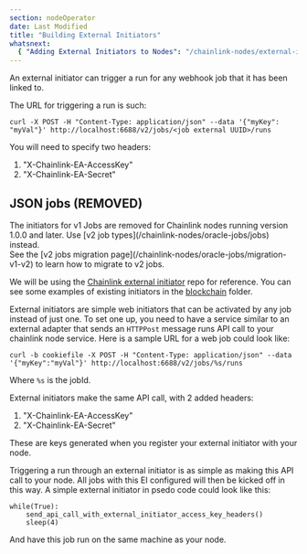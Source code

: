 ```yaml
---
section: nodeOperator
date: Last Modified
title: "Building External Initiators"
whatsnext:
  { "Adding External Initiators to Nodes": "/chainlink-nodes/external-initiators/external-initiators-in-nodes" }
---
```



An external initiator can trigger a run for any webhook job that it has been linked to.

The URL for triggering a run is such:

```shell
curl -X POST -H "Content-Type: application/json" --data '{"myKey": "myVal"}' http://localhost:6688/v2/jobs/<job external UUID>/runs
```

You will need to specify two headers:

1. "X-Chainlink-EA-AccessKey"
1. "X-Chainlink-EA-Secret"

## JSON jobs (REMOVED)

<Aside type="caution" title="v1 Jobs are removed">
  The initiators for v1 Jobs are removed for Chainlink nodes running version 1.0.0 and later. Use [v2 job
  types](/chainlink-nodes/oracle-jobs/jobs) instead.
  <br />
  See the [v2 jobs migration page](/chainlink-nodes/oracle-jobs/migration-v1-v2) to learn how to migrate to v2 jobs.
</Aside>

We will be using the <a href="https://github.com/smartcontractkit/external-initiator">Chainlink external initiator</a> repo for reference. You can see some examples of existing initiators in the <a href="https://github.com/smartcontractkit/external-initiator/tree/master/blockchain" >blockchain</a> folder.

External initiators are simple web initiators that can be activated by any job instead of just one. To set one up, you need to have a service similar to an external adapter that sends an `HTTPPost` message runs API call to your chainlink node service. Here is a sample URL for a web job could look like:

```shell
curl -b cookiefile -X POST -H "Content-Type: application/json" --data '{"myKey":"myVal"}' http://localhost:6688/v2/jobs/%s/runs
```

Where `%s` is the jobId.

External initiators make the same API call, with 2 added headers:

1. "X-Chainlink-EA-AccessKey"
1. "X-Chainlink-EA-Secret"

These are keys generated when you register your external initiator with your node.

Triggering a run through an external initiator is as simple as making this API call to your node. All jobs with this EI configured will then be kicked off in this way. A simple external initiator in psedo code could look like this:

```text
while(True):
    send_api_call_with_external_initiator_access_key_headers()
    sleep(4)
```

And have this job run on the same machine as your node.
